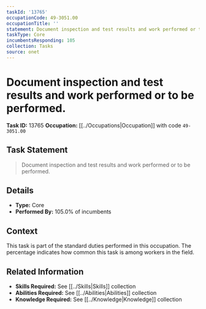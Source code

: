 ```yaml
---
taskId: '13765'
occupationCode: 49-3051.00
occupationTitle: ''
statement: Document inspection and test results and work performed or to be performed.
taskType: Core
incumbentsResponding: 105
collection: Tasks
source: onet
---
```

# Document inspection and test results and work performed or to be performed.

**Task ID:** 13765
**Occupation:** [[../Occupations|Occupation]] with code `49-3051.00`

## Task Statement

> Document inspection and test results and work performed or to be performed.

## Details

- **Type:** Core
- **Performed By:** 105.0% of incumbents

## Context

This task is part of the standard duties performed in this occupation. The percentage indicates how common this task is among workers in the field.

## Related Information

- **Skills Required:** See [[../Skills|Skills]] collection
- **Abilities Required:** See [[../Abilities|Abilities]] collection
- **Knowledge Required:** See [[../Knowledge|Knowledge]] collection
